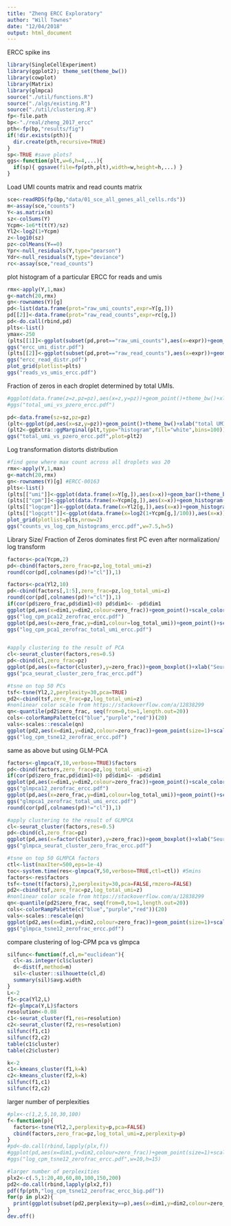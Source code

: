 ```yaml
---
title: "Zheng ERCC Exploratory"
author: "Will Townes"
date: "12/04/2018"
output: html_document
---
```


ERCC spike ins

```r
library(SingleCellExperiment)
library(ggplot2); theme_set(theme_bw())
library(cowplot)
library(Matrix)
library(glmpca)
source("./util/functions.R")
source("./algs/existing.R")
source("./util/clustering.R")
fp<-file.path
bp<-"./real/zheng_2017_ercc"
pth<-fp(bp,"results/fig")
if(!dir.exists(pth)){
  dir.create(pth,recursive=TRUE)
}
sp<-TRUE #save plots?
ggs<-function(plt,w=6,h=4,...){
  if(sp){ ggsave(file=fp(pth,plt),width=w,height=h,...) }
}
```

Load UMI counts matrix and read counts matrix

```r
sce<-readRDS(fp(bp,"data/01_sce_all_genes_all_cells.rds"))
m<-assay(sce,"counts")
Y<-as.matrix(m)
sz<-colSums(Y)
Ycpm<-1e6*t(t(Y)/sz)
Yl2<-log2(1+Ycpm)
z<-log10(sz)
pz<-colMeans(Y==0)
Ypr<-null_residuals(Y,type="pearson")
Ydr<-null_residuals(Y,type="deviance")
rc<-assay(sce,"read_counts")
```

plot histogram of a particular ERCC for reads and umis

```r
rmx<-apply(Y,1,max)
g<-match(20,rmx)
gn<-rownames(Y)[g]
pd<-list(data.frame(prot="raw_umi_counts",expr=Y[g,]))
pd[[2]]<-data.frame(prot="raw_read_counts",expr=rc[g,])
pd<-do.call(rbind,pd)
plts<-list()
ymax<-250
(plts[[1]]<-ggplot(subset(pd,prot=="raw_umi_counts"),aes(x=expr))+geom_bar()+ylim(NA,ymax)+theme_bw()+xlab(paste(gn,"UMI counts"))+ylab("number of droplets in bin"))
ggs("ercc_umi_distr.pdf")
(plts[[2]]<-ggplot(subset(pd,prot=="raw_read_counts"),aes(x=expr))+geom_histogram(bins=100)+ylim(NA,ymax)+theme_bw()+xlab(paste(gn,"read counts"))+ylab("number of droplets in bin"))#+ylab(NULL))
ggs("ercc_read_distr.pdf")
plot_grid(plotlist=plts)
ggs("reads_vs_umis_ercc.pdf")
```

Fraction of zeros in each droplet determined by total UMIs.

```r
#ggplot(data.frame(z=z,pz=pz),aes(x=z,y=pz))+geom_point()+theme_bw()+xlab("log10(total UMI per droplet)")+ylab("fraction of zeros per droplet")
#ggs("total_umi_vs_pzero_ercc.pdf")

pd<-data.frame(sz=sz,pz=pz)
(plt<-ggplot(pd,aes(x=sz,y=pz))+geom_point()+theme_bw()+xlab("total UMI per droplet")+ylab("fraction of zeros per droplet")+scale_x_log10())
(plt2<-ggExtra::ggMarginal(plt,type="histogram",fill="white",bins=100))
ggs("total_umi_vs_pzero_ercc.pdf",plot=plt2)
```

Log transformation distorts distribution

```r
#find gene where max count across all droplets was 20
rmx<-apply(Y,1,max)
g<-match(20,rmx)
gn<-rownames(Y)[g] #ERCC-00163
plts<-list()
(plts[["umi"]]<-ggplot(data.frame(x=Y[g,]),aes(x=x))+geom_bar()+theme_bw()+xlab("counts")+ylab(NULL))
(plts[["cpm"]]<-ggplot(data.frame(x=Ycpm[g,]),aes(x=x))+geom_histogram(bins=100)+theme_bw()+xlab("CPM")+ylab(NULL))
(plts[["logcpm"]]<-ggplot(data.frame(x=Yl2[g,]),aes(x=x))+geom_histogram(bins=100)+theme_bw()+xlab("log2(1+CPM)")+ylab(NULL))
(plts[["logcptt"]]<-ggplot(data.frame(x=log2(1+Ycpm[g,]/100)),aes(x=x))+geom_histogram(bins=100)+theme_bw()+xlab("log2(1+CPTT)")+ylab(NULL))
plot_grid(plotlist=plts,nrow=2)
ggs("counts_vs_log_cpm_histograms_ercc.pdf",w=7.5,h=5)
```

Library Size/ Fraction of Zeros dominates first PC even after normalization/ log transform

```r
factors<-pca(Ycpm,2)
pd<-cbind(factors,zero_frac=pz,log_total_umi=z)
round(cor(pd[,colnames(pd)!="cl"]),1)

factors<-pca(Yl2,10)
pd<-cbind(factors[,1:5],zero_frac=pz,log_total_umi=z)
round(cor(pd[,colnames(pd)!="cl"]),1)
if(cor(pd$zero_frac,pd$dim1)<0) pd$dim1<- -pd$dim1
ggplot(pd,aes(x=dim1,y=dim2,colour=zero_frac))+geom_point()+scale_color_continuous(low="blue",high="red")
ggs("log_cpm_pca12_zerofrac_ercc.pdf")
ggplot(pd,aes(x=zero_frac,y=dim1,colour=log_total_umi))+geom_point()+scale_color_continuous(low="red",high="blue")+xlab("zero fraction")+ylab("dimension 1")
ggs("log_cpm_pca1_zerofrac_total_umi_ercc.pdf")


#apply clustering to the result of PCA
cl<-seurat_cluster(factors,res=0.5)
pd<-cbind(cl,zero_frac=pz)
ggplot(pd,aes(x=factor(cluster),y=zero_frac))+geom_boxplot()+xlab("Seurat cluster ID")+ylab("zero fraction")
ggs("pca_seurat_cluster_zero_frac_ercc.pdf")

#tsne on top 50 PCs
tsf<-tsne(Yl2,2,perplexity=30,pca=TRUE)
pd2<-cbind(tsf,zero_frac=pz,log_total_umi=z)
#nonlinear color scale from https://stackoverflow.com/a/12838299
qn<-quantile(pd2$zero_frac, seq(from=0,to=1,length.out=20))
cols<-colorRampPalette(c("blue","purple","red"))(20)
vals<-scales::rescale(qn) 
ggplot(pd2,aes(x=dim1,y=dim2,colour=zero_frac))+geom_point(size=1)+scale_color_gradientn(colours=cols,values=vals)+xlab("dimension 1")+ylab("dimension 2")
ggs("log_cpm_tsne12_zerofrac_ercc.pdf")
```

same as above but using GLM-PCA

```r
factors<-glmpca(Y,10,verbose=TRUE)$factors
pd<-cbind(factors,zero_frac=pz,log_total_umi=z)
if(cor(pd$zero_frac,pd$dim1)<0) pd$dim1<- -pd$dim1
ggplot(pd,aes(x=dim1,y=dim2,colour=zero_frac))+geom_point()+scale_color_continuous(low="blue",high="red")
ggs("glmpca12_zerofrac_ercc.pdf")
ggplot(pd,aes(x=zero_frac,y=dim1,colour=log_total_umi))+geom_point()+scale_color_continuous(low="red",high="blue")+xlab("zero fraction")+ylab("dimension 1")
ggs("glmpca1_zerofrac_total_umi_ercc.pdf")
round(cor(pd[,colnames(pd)!="cl"]),1)

#apply clustering to the result of GLMPCA
cl<-seurat_cluster(factors,res=0.5)
pd<-cbind(cl,zero_frac=pz)
ggplot(pd,aes(x=factor(cluster),y=zero_frac))+geom_boxplot()+xlab("Seurat cluster ID")+ylab("zero fraction")
ggs("glmpca_seurat_cluster_zero_frac_ercc.pdf")

#tsne on top 50 GLMPCA factors
ctl<-list(maxIter=500,eps=1e-4)
toc<-system.time(res<-glmpca(Y,50,verbose=TRUE,ctl=ctl)) #5mins
factors<-res$factors
tsf<-tsne(t(factors),2,perplexity=30,pca=FALSE,rmzero=FALSE)
pd2<-cbind(tsf,zero_frac=pz,log_total_umi=z)
#nonlinear color scale from https://stackoverflow.com/a/12838299
qn<-quantile(pd2$zero_frac, seq(from=0,to=1,length.out=20))
cols<-colorRampPalette(c("blue","purple","red"))(20)
vals<-scales::rescale(qn) 
ggplot(pd2,aes(x=dim1,y=dim2,colour=zero_frac))+geom_point(size=1)+scale_color_gradientn(colours=cols,values=vals)+xlab("dimension 1")+ylab("dimension 2")
ggs("glmpca_tsne12_zerofrac_ercc.pdf")
```

compare clustering of log-CPM pca vs glmpca

```r
silfunc<-function(f,cl,m="euclidean"){
  cl<-as.integer(cl$cluster)
  d<-dist(f,method=m)
  sil<-cluster::silhouette(cl,d)
  summary(sil)$avg.width
}
L<-2
f1<-pca(Yl2,L)
f2<-glmpca(Y,L)$factors
resolution<-0.08
c1<-seurat_cluster(f1,res=resolution)
c2<-seurat_cluster(f2,res=resolution)
silfunc(f1,c1)
silfunc(f2,c2)
table(c1$cluster)
table(c2$cluster)

k<-2
c1<-kmeans_cluster(f1,k=k)
c2<-kmeans_cluster(f2,k=k)
silfunc(f1,c1)
silfunc(f2,c2)
```

larger number of perplexities

```r
#plx<-c(1,2,5,10,30,100)
f<-function(p){
  factors<-tsne(Yl2,2,perplexity=p,pca=FALSE)
  cbind(factors,zero_frac=pz,log_total_umi=z,perplexity=p)
}
#pd<-do.call(rbind,lapply(plx,f))
#ggplot(pd,aes(x=dim1,y=dim2,colour=zero_frac))+geom_point(size=1)+scale_color_continuous(low="blue",high="red")+facet_wrap(~perplexity,scales="free",nrow=3)
#ggs("log_cpm_tsne12_zerofrac_ercc.pdf",w=10,h=15)

#larger number of perplexities
plx2<-c(.5,1:20,40,60,80,100,150,200)
pd2<-do.call(rbind,lapply(plx2,f))
pdf(fp(pth,"log_cpm_tsne12_zerofrac_ercc_big.pdf"))
for(p in plx2){
  print(ggplot(subset(pd2,perplexity==p),aes(x=dim1,y=dim2,colour=zero_frac))+geom_point()+scale_color_continuous(low="blue",high="red")+ggtitle(paste("perplexity=",p)))
}
dev.off()
```
